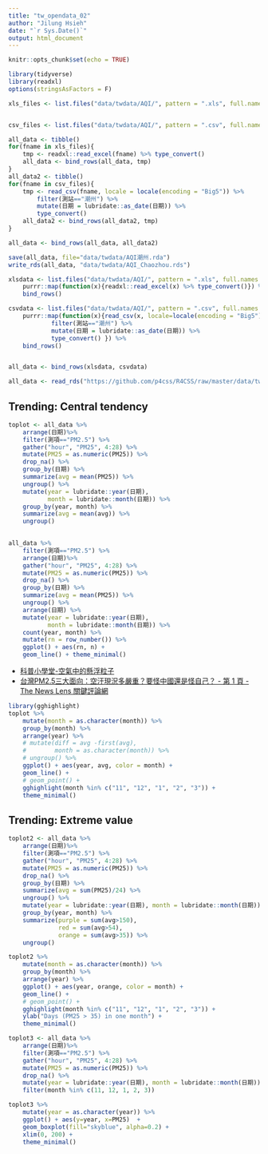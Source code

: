 ```yaml
---
title: "tw_opendata_02"
author: "Jilung Hsieh"
date: "`r Sys.Date()`"
output: html_document
---
```


```r
knitr::opts_chunk$set(echo = TRUE)
```

```r
library(tidyverse)
library(readxl)
options(stringsAsFactors = F)
```

```r
xls_files <- list.files("data/twdata/AQI/", pattern = ".xls", full.names = T)


csv_files <- list.files("data/twdata/AQI/", pattern = ".csv", full.names = T)
```

```r
all_data <- tibble()
for(fname in xls_files){
    tmp <- readxl::read_excel(fname) %>% type_convert()
    all_data <- bind_rows(all_data, tmp)
}
all_data2 <- tibble()
for(fname in csv_files){
    tmp <- read_csv(fname, locale = locale(encoding = "Big5")) %>%
        filter(測站=="潮州") %>%
        mutate(日期 = lubridate::as_date(日期)) %>%
        type_convert() 
    all_data2 <- bind_rows(all_data2, tmp)
}

all_data <- bind_rows(all_data, all_data2)

save(all_data, file="data/twdata/AQI潮州.rda")
write_rds(all_data, "data/twdata/AQI_Chaozhou.rds")
```

```r

xlsdata <- list.files("data/twdata/AQI/", pattern = ".xls", full.names = T) %>%
    purrr::map(function(x){readxl::read_excel(x) %>% type_convert()}) %>%
    bind_rows()

csvdata <- list.files("data/twdata/AQI/", pattern = ".csv", full.names = T) %>%
    purrr::map(function(x){read_csv(x, locale=locale(encoding = "Big5")) %>%
            filter(測站=="潮州") %>%
            mutate(日期 = lubridate::as_date(日期)) %>%
            type_convert() }) %>%
    bind_rows()


all_data <- bind_rows(xlsdata, csvdata)

```

```r
all_data <- read_rds("https://github.com/p4css/R4CSS/raw/master/data/twdata/AQI_Chaozhou.rds")
```

## Trending: Central tendency

```r
toplot <- all_data %>%
    arrange(日期)%>%
    filter(測項=="PM2.5") %>%
    gather("hour", "PM25", 4:28) %>% 
    mutate(PM25 = as.numeric(PM25)) %>%
    drop_na() %>%
    group_by(日期) %>%
    summarize(avg = mean(PM25)) %>% 
    ungroup() %>%
    mutate(year = lubridate::year(日期), 
           month = lubridate::month(日期)) %>%
    group_by(year, month) %>% 
    summarize(avg = mean(avg)) %>%
    ungroup()
    
```

```r

all_data %>%
    filter(測項=="PM2.5") %>%
    arrange(日期)%>%
    gather("hour", "PM25", 4:28) %>% 
    mutate(PM25 = as.numeric(PM25)) %>%
    drop_na() %>%
    group_by(日期) %>%
    summarize(avg = mean(PM25)) %>% 
    ungroup() %>%
    arrange(日期) %>%
    mutate(year = lubridate::year(日期), 
           month = lubridate::month(日期)) %>%
    count(year, month) %>%
    mutate(rn = row_number()) %>%
    ggplot() + aes(rn, n) + 
    geom_line() + theme_minimal()


```

-   [科普小學堂-空氣中的懸浮粒子](https://fphsa.org.tw/eh/%E7%A7%91%E6%99%AE%E5%B0%8F%E5%AD%B8%E5%A0%82%EF%BD%9C%E7%A9%BA%E6%B0%A3%E4%B8%AD%E7%9A%84%E5%8D%B1%E5%AE%B3%EF%BC%8D%E7%B4%B0%E6%87%B8%E6%B5%AE%E5%BE%AE%E7%B2%92pm2-5/?gclid=Cj0KCQjw_4-SBhCgARIsAAlegrXyT47_JTqzwuZ93EiEaerVLEwwIR03XgBkMVIvQKFvLQ9GNeMQh9kaAh3vEALw_wcB)
-   [台灣PM2.5三大面向：空汙現況多嚴重？要怪中國還是怪自己？ - 第 1 頁 - The News Lens 關鍵評論網](https://www.thenewslens.com/article/115229)

```r
library(gghighlight)
toplot %>%
    mutate(month = as.character(month)) %>%
    group_by(month) %>%
    arrange(year) %>%
    # mutate(diff = avg -first(avg),
    #        month = as.character(month)) %>%
    # ungroup() %>%
    ggplot() + aes(year, avg, color = month) + 
    geom_line() + 
    # geom_point() + 
    gghighlight(month %in% c("11", "12", "1", "2", "3")) + 
    theme_minimal()
```

## Trending: Extreme value

```r
toplot2 <- all_data %>%
    arrange(日期)%>%
    filter(測項=="PM2.5") %>%
    gather("hour", "PM25", 4:28) %>%
    mutate(PM25 = as.numeric(PM25)) %>%
    drop_na() %>%
    group_by(日期) %>%
    summarize(avg = sum(PM25)/24) %>% 
    ungroup() %>%
    mutate(year = lubridate::year(日期), month = lubridate::month(日期)) %>%
    group_by(year, month) %>%
    summarize(purple = sum(avg>150),
              red = sum(avg>54),
              orange = sum(avg>35)) %>%
    ungroup()

toplot2 %>%
    mutate(month = as.character(month)) %>%
    group_by(month) %>%
    arrange(year) %>%
    ggplot() + aes(year, orange, color = month) + 
    geom_line() + 
    # geom_point() + 
    gghighlight(month %in% c("11", "12", "1", "2", "3")) + 
    ylab("Days (PM25 > 35) in one month") + 
    theme_minimal()
```

```r
toplot3 <- all_data %>%
    arrange(日期)%>%
    filter(測項=="PM2.5") %>%
    gather("hour", "PM25", 4:28) %>%
    mutate(PM25 = as.numeric(PM25)) %>%
    drop_na() %>%
    mutate(year = lubridate::year(日期), month = lubridate::month(日期)) %>%
    filter(month %in% c(11, 12, 1, 2, 3))
```

```r
toplot3 %>%
    mutate(year = as.character(year)) %>%
    ggplot() + aes(y=year, x=PM25)  + 
    geom_boxplot(fill="skyblue", alpha=0.2) + 
    xlim(0, 200) + 
    theme_minimal()
```
